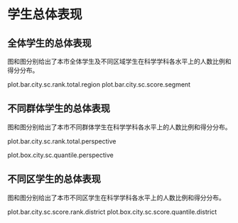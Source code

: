 <!-- chapter total -->

\mytext

# 学生总体表现

## 全体学生的总体表现

图\ref{fig: `r gio.R$GetPlotTitle("plot.bar.city.sc.rank.total.region")`}和图\ref{fig: `r gio.R$GetPlotTitle("plot.bar.city.sc.score.segment")`}分别给出了本市全体学生及不同区域学生在科学学科各水平上的人数比例和得分分布。

plot.bar.city.sc.rank.total.region
plot.bar.city.sc.score.segment


## 不同群体学生的总体表现

图\ref{fig: `r gio.R$GetPlotTitle("plot.bar.city.sc.rank.total.perspective")`}和图\ref{fig: `r gio.R$GetPlotTitle("plot.box.city.sc.quantile.perspective")`}分别给出了本市不同群体\footnote{其他：指普通初中、九年一贯制学校、完全中学之外的其他学校。}学生在科学学科各水平上的人数比例和得分分布\footnote{盒须图——5\%学生得分小于等于须下端线分数；25\%学生得分小于等于盒底分数；50\%学生得分大于等于盒中横线分数；25\%学生得分大于等于盒顶分数；5\%学生得分大于等于须上端线分数；盒高度一定程度上反映了得分分布的离散程度；红点为平均分。}。

plot.bar.city.sc.rank.total.perspective

plot.box.city.sc.quantile.perspective



## 不同区学生的总体表现

图\ref{fig: `r gio.R$GetPlotTitle("plot.bar.city.sc.score.rank.district")`}和图\ref{fig: `r gio.R$GetPlotTitle("plot.box.city.sc.score.quantile.district")`}分别给出了本市不同区学生在科学学科各水平上的人数比例和得分分布。

plot.bar.city.sc.score.rank.district
plot.box.city.sc.score.quantile.district



<!-- end of chapter total -->

